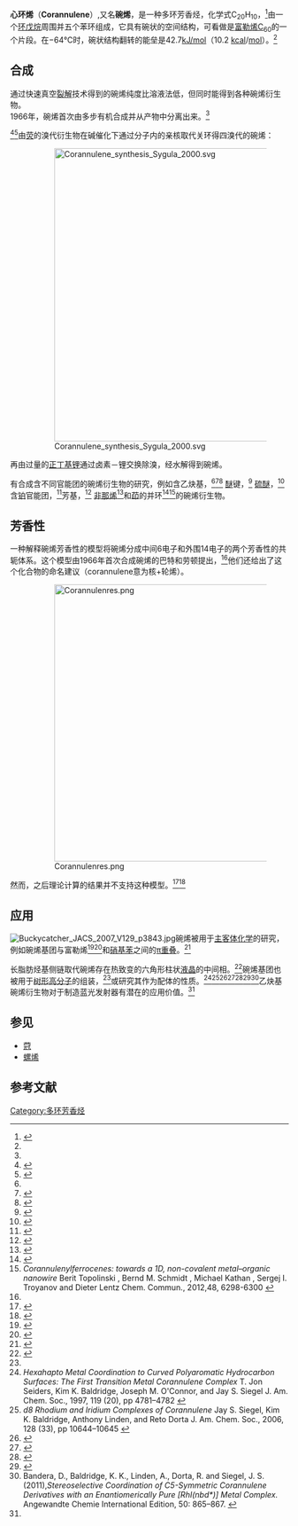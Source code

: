 {{chembox
| verifiedrevid = 449660083
| Name = 心环烯
| ImageFile = Corannulene.svg
| ImageSize = 150px
| ImageFile1 = Corannulene3D.png
| ImageSize1 = 150px 
| IUPACName = Dibenzo[ghi,mno]fluoranthene
| OtherNames = [5]circulene
| Section1 = {{Chembox Identifiers
| Abbreviations = 
| ChemSpiderID_Ref = {{chemspidercite|correct|chemspider}}
| ChemSpiderID = 10006487
| InChIKey = VXRUJZQPKRBJKH-UHFFFAOYAF
| SMILES1 = c1cc2ccc3ccc4ccc5ccc1c6c2c3c4c56
| StdInChI_Ref = {{stdinchicite|correct|chemspider}}
| StdInChI = 1S/C20H10/c1-2-12-5-6-14-9-10-15-8-7-13-4-3-11(1)16-17(12)19(14)20(15)18(13)16/h1-10H
| StdInChIKey_Ref = {{stdinchicite|correct|chemspider}}
| StdInChIKey = VXRUJZQPKRBJKH-UHFFFAOYSA-N
| CASNo_Ref = {{cascite|correct|??}}
| CASNo = 5821-51-2
| EINECS = 
| PubChem = 11831840
| SMILES = c16ccc2ccc3ccc5c4c(c1c2c34)c(cc5)cc6
| InChI = 1/C20H10/c1-2-12-5-6-14-9-10-15-8-7-13-4-3-11(1)16-17(12)19(14)20(15)18(13)16/h1-10H
| RTECS =
| MeSHName =
| ChEBI_Ref = {{ebicite|correct|EBI}}
| ChEBI =
| KEGG_Ref = {{keggcite|correct|kegg}}
| KEGG = 
| ATCCode_prefix = 
| ATCCode_suffix = 
| ATC_Supplemental =}}
| Section2 = {{Chembox Properties
| Formula = [[碳|C]]<sub>20</sub>[[氢|H]]<sub>10</sub>
| MolarMass = 250.29 g/mol
| Appearance =
| Density = 
| MeltingPt = 
| Melting_notes =
| BoilingPt = 
| Boiling_notes = 
| Solubility = 
| SolubleOther = 
| Solvent = 
| pKa = 
| pKb = }}
| Section7 = {{Chembox Hazards
| EUClass = 
| EUIndex = 
| MainHazards = 
| NFPA-H = 
| NFPA-F = 
| NFPA-R = 
| NFPA-O =
| RPhrases = 
| SPhrases = 
| RSPhrases =
| FlashPt = 
| Autoignition = 
| ExploLimits = 
| PEL = }}
}}

'''心环烯'''（'''Corannulene'''）,又名'''碗烯'''，是一种多环芳香烃，化学式C<sub>20</sub>H<sub>10</sub>，<ref>{{cite journal | last=Scott | first=L. T. | last2=Bronstein | first2=H. E. | last3=Preda | first3=D. V. | last4=Ansems | first4=R. B. M. | last5=Bratcher | first5=M. S. | last6=Hagen | first6=Stefan | title=Geodesic polyarenes with exposed concave surfaces | journal=Pure and Applied Chemistry | publisher=Walter de Gruyter GmbH | volume=71 | issue=2 | date=1999-01-28 | issn=1365-3075 | doi=10.1351/pac199971020209 | page=}}</ref>由一个[[环戊烷|环戊烷]]周围并五个苯环组成，它具有碗状的空间结构，可看做是[[富勒烯|富勒烯]]C<sub>60</sub>的一个片段。在−64℃时，碗状结构翻转的能垒是42.7[[焦耳每摩尔|kJ/mol]]（10.2 [[千卡|kcal]]/[[摩尔_(单位)|mol]]）。<ref name="cite DOI|10.1021/ja00031a079">{{cite journal | last=Scott | first=Lawrence T. | last2=Hashemi | first2=Mohammed M. | last3=Bratcher | first3=Matthew S. | title=Corannulene bowl-to-bowl inversion is rapid at room temperature | journal=Journal of the American Chemical Society | publisher=American Chemical Society (ACS) | volume=114 | issue=5 | year=1992 | issn=0002-7863 | doi=10.1021/ja00031a079 | pages=1920–1921}}</ref>

==合成==
通过快速真空[[裂解|裂解]]技术得到的碗烯纯度比溶液法低，但同时能得到各种碗烯衍生物。<br/>
1966年，碗烯首次由多步有机合成并从产物中分离出来。<ref name="cite DOI|10.1021/ja00954a049">{{cite journal | last=Barth | first=Wayne E. | last2=Lawton | first2=Richard G. | title=Dibenzo[ghi,mno]fluoranthene | journal=Journal of the American Chemical Society | publisher=American Chemical Society (ACS) | volume=88 | issue=2 | year=1966 | issn=0002-7863 | doi=10.1021/ja00954a049 | pages=380–381}}</ref><ref>{{cite journal | last=Scott | first=Lawrence T. | last2=Hashemi | first2=Mohammed M. | last3=Meyer | first3=Dayton T. | last4=Warren | first4=Hope B. | title=Corannulene. A convenient new synthesis | journal=Journal of the American Chemical Society | publisher=American Chemical Society (ACS) | volume=113 | issue=18 | year=1991 | issn=0002-7863 | doi=10.1021/ja00018a082 | pages=7082–7084}}</ref><ref>{{cite journal | last=Sygula | first=Andrzej | last2=Rabideau | first2=Peter W. | title=A Practical, Large Scale Synthesis of the Corannulene System | journal=Journal of the American Chemical Society | publisher=American Chemical Society (ACS) | volume=122 | issue=26 | year=2000 | issn=0002-7863 | doi=10.1021/ja0011461 | pages=6323–6324}}</ref>由[[荧|荧]]的溴代衍生物在碱催化下通过分子内的亲核取代关环得四溴代的碗烯：

:[[File:Corannulene_synthesis_Sygula_2000.svg|529px]]

再由过量的[[正丁基锂|正丁基锂]]通过卤素－锂交换除溴，经水解得到碗烯。

有合成含不同官能团的碗烯衍生物的研究，例如含乙炔基，<ref name="cite DOI|10.1021/ja00031a079"/><ref>{{cite journal | last=Wu | first=Yao-Ting | last2=Bandera | first2=Davide | last3=Maag | first3=Roman | last4=Linden | first4=Anthony | last5=Baldridge | first5=Kim K. | last6=Siegel | first6=Jay S. | title=Multiethynyl Corannulenes: Synthesis, Structure, and Properties | journal=Journal of the American Chemical Society | publisher=American Chemical Society (ACS) | volume=130 | issue=32 | year=2008 | issn=0002-7863 | doi=10.1021/ja802334n | pages=10729–10739}}</ref><ref name=Mack>{{cite journal | last=Mack | first=James | last2=Vogel | first2=Philip | last3=Jones | first3=Derek | last4=Kaval | first4=Necati | last5=Sutton | first5=Art | title=The development of corannulene-based blue emitters | journal=Organic & Biomolecular Chemistry | publisher=Royal Society of Chemistry (RSC) | volume=5 | issue=15 | year=2007 | issn=1477-0520 | doi=10.1039/b705621d | page=2448}}</ref> [[醚|醚]]键，<ref>{{cite journal | last=Gershoni-Poranne | first=Renana | last2=Pappo | first2=Doron | last3=Solel | first3=Ephrath | last4=Keinan | first4=Ehud | title=Corannulene Ethers via Ullmann Condensation | journal=Organic Letters | publisher=American Chemical Society (ACS) | volume=11 | issue=22 | date=2009-11-19 | issn=1523-7060 | doi=10.1021/ol902352k | pages=5146–5149}}</ref> [[硫醚|硫醚]]，<ref>{{cite journal | last=Baldridge | first=Kim K. | last2=Hardcastle | first2=Kenneth I. | last3=Seiders | first3=T. Jon | last4=Siegel | first4=Jay S. | title=Synthesis, structure and properties of decakis(phenylthio)corannulene | journal=Org. Biomol. Chem. | publisher=Royal Society of Chemistry (RSC) | volume=8 | issue=1 | year=2010 | issn=1477-0520 | doi=10.1039/b919616a | pages=53–55}}</ref>含[[铂|铂]]官能团，<ref>{{cite journal | last=Choi | first=Hyunbong | last2=Kim | first2=Chulwoo | last3=Park | first3=Ki-Min | last4=Kim | first4=Jinho | last5=Kang | first5=Youngjin | last6=Ko | first6=Jaejung | title=Synthesis and structure of penta-platinum σ-bonded derivatives of corannulene | journal=Journal of Organometallic Chemistry | publisher=Elsevier BV | volume=694 | issue=22 | year=2009 | issn=0022-328X | doi=10.1016/j.jorganchem.2009.07.015 | pages=3529–3532}}</ref>芳基，<ref name=pappo>{{cite journal | last=Pappo | first=Doron | last2=Mejuch | first2=Tom | last3=Reany | first3=Ofer | last4=Solel | first4=Ephrath | last5=Gurram | first5=Mahender | last6=Keinan | first6=Ehud | title=Diverse Functionalization of Corannulene: Easy Access to Pentagonal Superstructure | journal=Organic Letters | publisher=American Chemical Society (ACS) | volume=11 | issue=5 | date=2009-03-05 | issn=1523-7060 | doi=10.1021/ol8028127 | pages=1063–1066}}</ref> [[非那烯|非那烯]]<ref>{{cite journal | last=Nishida | first=Shinsuke | last2=Morita | first2=Yasushi | last3=Ueda | first3=Akira | last4=Kobayashi | first4=Tadahiro | last5=Fukui | first5=Kozo | last6=Ogasawara | first6=Kanako | last7=Sato | first7=Kazunobu | last8=Takui | first8=Takeji | last9=Nakasuji | first9=Kazuhiro | title=Curve-Structured Phenalenyl Chemistry: Synthesis, Electronic Structure, and Bowl-Inversion Barrier of a Phenalenyl-Fused Corannulene Anion | journal=Journal of the American Chemical Society | publisher=American Chemical Society (ACS) | volume=130 | issue=45 | date=2008-11-12 | issn=0002-7863 | doi=10.1021/ja806708j | pages=14954–14955}}</ref>和[[茚|茚]]的并环<ref>{{cite journal | last=Steinberg | first=Brian D. | last2=Jackson | first2=Edward A. | last3=Filatov | first3=Alexander S. | last4=Wakamiya | first4=Atsushi | last5=Petrukhina | first5=Marina A. | last6=Scott | first6=Lawrence T. | title=Aromatic π-Systems More Curved Than C60. The Complete Family of All Indenocorannulenes Synthesized by Iterative Microwave-Assisted Intramolecular Arylations | journal=Journal of the American Chemical Society | publisher=American Chemical Society (ACS) | volume=131 | issue=30 | date=2009-08-05 | issn=0002-7863 | doi=10.1021/ja9031852 | pages=10537–10545}}</ref><ref name="Schmidt">''Corannulenylferrocenes: towards a 1D, non-covalent metal–organic nanowire'' Berit Topolinski ,  Bernd M. Schmidt ,  Michael Kathan ,  Sergej I. Troyanov and Dieter Lentz Chem. Commun., 2012,48, 6298-6300 {{DOI|10.1039/C2CC32275G}}</ref>的碗烯衍生物。

==芳香性==
一种解释碗烯芳香性的模型将碗烯分成中间6电子和外围14电子的两个芳香性的共轭体系。这个模型由1966年首次合成碗烯的巴特和劳顿提出，<ref name="cite DOI|10.1021/ja00954a049"/>他们还给出了这个化合物的命名建议（corannulene意为核+轮烯）。

:[[File:Corannulenres.png|500px]]

然而，之后理论计算的结果并不支持这种模型。<ref>{{cite journal | last=Sygula | first=Andrzej | last2=Rabideau | first2=Peter W. | title=Structure and inversion barriers of corannulene, its dianion and tetraanion. An ab initio study | journal=Journal of Molecular Structure: THEOCHEM | publisher=Elsevier BV | volume=333 | issue=3 | year=1995 | issn=0166-1280 | doi=10.1016/0166-1280(94)03961-j | pages=215–226}}</ref><ref>{{cite journal | last=Monaco | first=Guglielmo | last2=Scott | first2=Lawrence T. | last3=Zanasi | first3=Riccardo | title=Magnetic Euripi in Corannulene | journal=The Journal of Physical Chemistry A | publisher=American Chemical Society (ACS) | volume=112 | issue=35 | date=2008-09-04 | issn=1089-5639 | doi=10.1021/jp8038779 | pages=8136–8147}}</ref>

==应用==
[[File:Buckycatcher_JACS_2007_V129_p3843.jpg|thumb]]碗烯被用于[[主客体化学|主客体化学]]的研究，例如碗烯基团与富勒烯<ref>{{cite journal | last=Sygula | first=Andrzej | last2=Fronczek | first2=Frank R. | last3=Sygula | first3=Renata | last4=Rabideau | first4=Peter W. | last5=Olmstead | first5=Marilyn M. | title=A Double Concave Hydrocarbon Buckycatcher | journal=Journal of the American Chemical Society | publisher=American Chemical Society (ACS) | volume=129 | issue=13 | year=2007 | issn=0002-7863 | doi=10.1021/ja070616p | pages=3842–3843}}</ref><ref>{{cite journal | last=Wong | first=Bryan M. | title=Noncovalent interactions in supramolecular complexes: A study on corannulene and the double concave buckycatcher | journal=Journal of Computational Chemistry | publisher=Wiley-Blackwell | volume=30 | issue=1 | date=2009-01-15 | issn=0192-8651 | doi=10.1002/jcc.21022 | pages=51–56}}</ref>和[[硝基苯|硝基苯]]之间的[[重叠_(化学)|π重叠]]。<ref>{{cite journal | last=Kobryn | first=Lesya | last2=Henry | first2=William P. | last3=Fronczek | first3=Frank R. | last4=Sygula | first4=Renata | last5=Sygula | first5=Andrzej | title=Molecular clips and tweezers with corannulene pincers | journal=Tetrahedron Letters | publisher=Elsevier BV | volume=50 | issue=51 | year=2009 | issn=0040-4039 | doi=10.1016/j.tetlet.2009.09.177 | pages=7124–7127}}</ref>

长脂肪烃基侧链取代碗烯存在热致变的六角形柱状[[液晶|液晶]]的中间相。<ref>{{cite journal | last=Miyajima | first=Daigo | last2=Tashiro | first2=Kentaro | last3=Araoka | first3=Fumito | last4=Takezoe | first4=Hideo | last5=Kim | first5=Jungeun | last6=Kato | first6=Kenichi | last7=Takata | first7=Masaki | last8=Aida | first8=Takuzo | title=Liquid Crystalline Corannulene Responsive to Electric Field | journal=Journal of the American Chemical Society | publisher=American Chemical Society (ACS) | volume=131 | issue=1 | date=2009-01-14 | issn=0002-7863 | doi=10.1021/ja808396b | pages=44–45}}</ref>碗烯基团也被用于[[树形高分子|树形高分子]]的组装，<ref name=pappo/>或研究其作为配体的性质。<ref>''Hexahapto Metal Coordination to Curved Polyaromatic Hydrocarbon Surfaces: The First Transition Metal Corannulene Complex'' T. Jon Seiders, Kim K. Baldridge, Joseph M. O'Connor, and Jay S. Siegel J. Am. Chem. Soc., 1997, 119 (20), pp 4781–4782 {{DOI|10.1021/ja964380t}}</ref><ref>''d8 Rhodium and Iridium Complexes of Corannulene'' Jay S. Siegel, Kim K. Baldridge, Anthony Linden, and Reto Dorta J. Am. Chem. Soc., 2006, 128 (33), pp 10644–10645 {{DOI|10.1021/ja062110x}}</ref><ref>{{cite journal | last=Petrukhina | first=Marina A. | title=Coordination of Buckybowls: The First Concave-Bound Metal Complex | journal=Angewandte Chemie International Edition | publisher=Wiley-Blackwell | volume=47 | issue=9 | date=2008-02-15 | issn=1433-7851 | doi=10.1002/anie.200704783 | pages=1550–1552}}</ref><ref>{{cite journal | last=Zhu | first=Bolin | last2=Ellern | first2=Arkady | last3=Sygula | first3=Andrzej | last4=Sygula | first4=Renata | last5=Angelici | first5=Robert J. | title=η6-Coordination of the Curved Carbon Surface of Corannulene (C20H10) to (η6-arene)M2+(M = Ru, Os) | journal=Organometallics | publisher=American Chemical Society (ACS) | volume=26 | issue=7 | year=2007 | issn=0276-7333 | doi=10.1021/om0610795 | pages=1721–1728}}</ref><ref>{{cite journal | last=Petrukhina | first=Marina A. | last2=Sevryugina | first2=Yulia | last3=Rogachev | first3=Andrey Yu. | last4=Jackson | first4=Edward A. | last5=Scott | first5=Lawrence T. | title=Corannulene:  A Preference forexo-Metal Binding. X-ray Structural Characterization of [Ru2(O2CCF3)2(CO)4·(η2-C20H10)2] | journal=Organometallics | publisher=American Chemical Society (ACS) | volume=25 | issue=22 | year=2006 | issn=0276-7333 | doi=10.1021/om060350f | pages=5492–5495}}</ref><ref>{{cite journal | last=Siegel | first=Jay S. | last2=Baldridge | first2=Kim K. | last3=Linden | first3=Anthony | last4=Dorta | first4=Reto | title=d8Rhodium and Iridium Complexes of Corannulene | journal=Journal of the American Chemical Society | publisher=American Chemical Society (ACS) | volume=128 | issue=33 | year=2006 | issn=0002-7863 | doi=10.1021/ja062110x | pages=10644–10645}}</ref><ref>Bandera, D., Baldridge, K. K., Linden, A., Dorta, R. and Siegel, J. S. (2011),'' Stereoselective Coordination of C5-Symmetric Corannulene Derivatives with an Enantiomerically Pure [RhI(nbd*)] Metal Complex.'' Angewandte Chemie International Edition, 50: 865–867. {{doi|10.1002/anie.201006877}}</ref>乙炔基碗烯衍生物对于制造蓝光发射器有潜在的应用价值。<ref name=Mack/>

==参见==
* [[蒄|蒄]]
* [[螺烯|螺烯]]

== 参考文献 ==
{{Reflist|2}}

{{多环芳烃}}
[[Category:多环芳香烃|Category:多环芳香烃]]